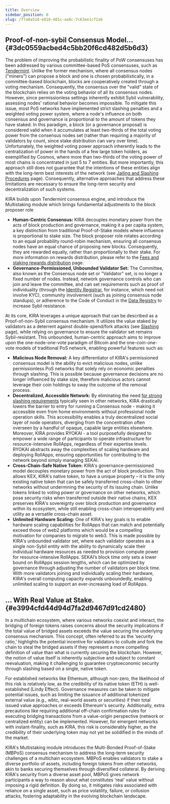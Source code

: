 ```yaml
---
title: Overview
sidebar_position: 0
slug: /f7a0a518-e818-481c-aa8c-7c63ee1cf2ab
---
```





## Proof-of-non-sybil Consensus Model… {#3dc0559acbed4c5bb20f6cd482d5b6d3}


The problem of improving the probabilistic finality of PoW consensuses has been addressed by various committee-based PoS consensuses, such as [Tendermint](https://tendermint.com/). Unlike the former mechanism, where all consensus nodes ("miners") can propose a block and one is chosen probabilistically, in a committee-based blockchain, blocks are cooperatively created through a voting mechanism. Consequently, the consensus over the "valid" state of the blockchain relies on the voting behavior of all its consensus nodes. However, since permissionless settings inherently exhibit Sybil vulnerability, assessing nodes' rational behavior becomes impossible. To mitigate this issue, most PoS networks have implemented strict slashing penalties and a weighted voting power system, where a node's influence on both consensus and governance is proportional to the amount of tokens they have staked. In this paradigm, a block (or a governance proposal) is considered valid when it accumulates at least two-thirds of the total voting power from the consensus nodes set (rather than requiring a majority of validators by count, since stake distribution can vary over time). Unfortunately, the weighted voting power approach inherently leads to the centralization of power in the hands of a few large token holders, as exemplified by Cosmos, where more than two-thirds of the voting power of most chains is concentrated in just 5 to 7 entities. But more importantly, this approach still does not guarantee that the intentions of these entities align with the long-term best interests of the network (see [Jailing and Slashing Procedures](/docs/d6fee8b3-1948-493e-bbdd-796bcc996c2b) page). Consequently, alternative approaches that address these limitations are necessary to ensure the long-term security and decentralization of such systems.


KIRA builds upon Tendermint consensus engine, and introduce the Multistaking module which brings fundamental adjustments to the block proposer role  

- **Human-Centric Consensus:** KIRA decouples monetary power from the acts of block production and governance, making it a per capita system, a key distinction from traditional Proof-of-Stake models where influence is proportional to stake size. The block proposer role rotates according to an equal probability round-robin mechanism, ensuring all consensus nodes have an equal chance of proposing new blocks. Consequently, they are rewarded equally, rather than proportionally to their stake. For more information on rewards distribution, please refer to the [Fees and staking rewards distribution](/docs/85d4757d-f36d-4a39-b7ab-62866c1689ba) page.
- **Governance-Permissioned, Unbounded Validator Set:** The Committee, also known as the Consensus node set or "Validator" set, is no longer a fixed number of nodes. Instead, network governance controls who can join and leave the committee, and can set requirements such as proof of individuality (through the [Identity Registrar](/docs/d482180d-165a-4c09-8c32-167f061ceb92), for instance, which need not involve KYC), community involvement (such as joining consensus node standups), or adherence to the Code of Conduct in the [Data Registry](/docs/1a3a9dbd-3c24-454b-b353-ee6a1c2c7a5c) to increase Sybil resistance.

At its core, KIRA leverages a unique approach that can be described as a Proof-of-non-Sybil consensus mechanism. It utilizes the value staked by validators as a deterrent against double-spend/fork attacks (see [Slashing](/docs/d6fee8b3-1948-493e-bbdd-796bcc996c2b) page), while relying on governance to ensure the validator set remains Sybil-resistant. This unbounded, human-centric approach aims to improve upon the one-node-one-vote paradigm of Bitcoin and the one-coin-one-vote models of traditional PoS network, enabling powerful features such as:

- **Malicious Node Removal:** A key differentiator of KIRA's permissioned consensus model is the ability to evict malicious nodes, unlike permissionless PoS networks that solely rely on economic penalties through slashing. This is possible because governance decisions are no longer influenced by stake size, therefore malicious actors cannot leverage their coin holdings to sway the outcome of the removal process.
- **Decentralized, Accessible Network:** By eliminating the need [for strong slashing requirements](/docs/d6fee8b3-1948-493e-bbdd-796bcc996c2b) typically seen in other networks, KIRA drastically lowers the barrier to entry for running a Consensus node - making it accessible even from home environments without professional node operation skills. This accessibility enables a truly decentralized social layer of node operators, diverging from the concentration often overseen by a handful of opaque, capable large entities elsewhere. Moreover, KIRA provides RYOKAI - a tool purposefully designed to empower a wide range of participants to operate infrastructure for resource-intensive RollApps, regardless of their expertise levels. RYOKAI abstracts away the complexities of scaling hardware and deploying RollApps, ensuring opportunities for contributing to the network beyond simply managing SEKAI.
- **Cross-Chain-Safe Native Token:** KIRA's governance-permissioned model decouples monetary power from the act of block production. This allows KEX, KIRA's native token, to have a unique property – it is the only existing native token that can be safely transferred cross-chain to other networks without undermining the security of its issuing chain. Unlike tokens linked to voting power or governance on other networks, which pose security risks when transferred outside their native chains, KEX preserves KIRA's sovereignty over block production and governance within its ecosystem, while still enabling cross-chain interoperability and utility as a versatile cross-chain asset.
- **Unlimited Hardware Scaling:** One of KIRA's key goals is to enable hardware scaling capabilities for RollApps that can match and potentially exceed those of web2 platforms which would be a compelling motivation for companies to migrate to web3. This is made possible by KIRA's unbounded validator set, where each validator operates as a single non-Sybil entity with the ability to dynamically scale their individual hardware resources as needed to provision compute power for resource-intensive RollApps. SEKAI’s block time only sets a lower bound on RollApps session lengths, which can be optimized by governance through adjusting the number of validators per block time. With more validators joining and individually scaling their hardware, KIRA's overall computing capacity expands unboundedly, enabling unlimited scaling to support an ever-increasing load of RollApps.

## … With Real Value at Stake.  {#e3994cfd44d94d7fa2d9467d91cd2480}


In a multichain ecosystem, where various networks coexist and interact, the bridging of foreign tokens raises concerns about the security implications if the total value of bridged assets exceeds the value securing the underlying consensus mechanism. This concept, often referred to as the ‘security ratio,’ highlights the potential incentive for validators to collude and fork the chain to steal the bridged assets if they represent a more compelling definition of value than what is currently securing the blockchain. However, the notion of value itself is inherently subjective and subject to constant reevaluation, making it challenging to guarantee cryptoeconomic security through slashing based on a single, native token.


For established networks like Ethereum, although non-zero, the likelihood of this risk is relatively low, as the credibility of its native token (ETH) is well-established (Lindy Effect). Governance measures can be taken to mitigate potential issues, such as limiting the issuance of additional tokenized external value (e.g., wbtc, real-world assets or securities) if their total issued value approaches or exceeds Ethereum's security. Additionally, extra precautions like requiring additional off-chain confirmation rules for executing bridging transactions from a value-origin perspective (network or centralized entity) can be implemented. However, for emergent networks with instant-finality, such as KIRA, this risk is considerably higher, as the credibility of their underlying token may not yet be solidified in the minds of the market.


KIRA's Multistaking module introduces the Multi-Bonded Proof-of-Stake (MBPoS) consensus mechanism to address the long-term security challenges of a multichain ecosystem. MBPoS enables validators to stake a diverse portfolio of assets, including foreign tokens from other networks, akin to banks securing themselves through diversified collateral. By deriving KIRA's security from a diverse asset pool, MBPoS gives network participants a way to reason about what constitutes ‘real’ value without imposing a rigid definition. By doing so, it mitigates risks associated with reliance on a single asset, such as price volatility, failure, or collusion attacks, fostering adaptability in the evolving blockchain landscape.

